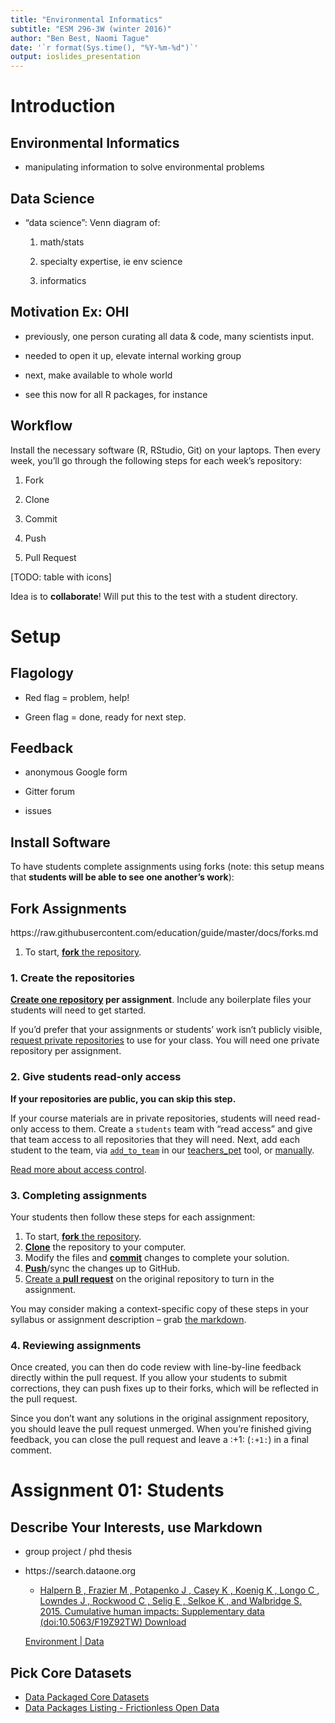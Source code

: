 ```yaml
---
title: "Environmental Informatics"
subtitle: "ESM 296-3W (winter 2016)"
author: "Ben Best, Naomi Tague"
date: '`r format(Sys.time(), "%Y-%m-%d")`'
output: ioslides_presentation
---
```


# Introduction

## Environmental Informatics

- manipulating information to solve environmental problems

## Data Science

- "data science": Venn diagram of:

    1. math/stats
    
    1. specialty expertise, ie env science
    
    1. informatics
    
## Motivation Ex: OHI

- previously, one person curating all data & code, many scientists input.

- needed to open it up, elevate internal working group

- next, make available to whole world

- see this now for all R packages, for instance 

## Workflow

Install the necessary software (R, RStudio, Git) on your laptops. Then every week, you'll go through the following steps for each week's repository:

1. Fork

1. Clone

1. Commit

1. Push

1. Pull Request

[TODO: table with icons]

Idea is to **collaborate**! Will put this to the test with a student directory.

# Setup

## Flagology

- Red flag = problem, help!

- Green flag = done, ready for next step.

## Feedback

- anonymous Google form

- Gitter forum

- issues

## Install Software

To have students complete assignments using forks (note: this setup means that **students will be able to see one another's work**):

## Fork Assignments

https://raw.githubusercontent.com/education/guide/master/docs/forks.md

1. To start, [**fork** the repository][forking].

### 1. Create the repositories

**[Create one repository][create-repo] per assignment**. Include any boilerplate files your students will need to get started.

If you'd prefer that your assignments or students' work isn't publicly visible, [request private repositories][private-repos] to use for your class. You will need one private repository per assignment.

### 2. Give students read-only access

**If your repositories are public, you can skip this step.**

If your course materials are in private repositories, students will need read-only access to them. Create a `students` team with "read access" and give that team access to all repositories that they will need. Next, add each student to the team, via [`add_to_team`][add-to-team-action] in our [teachers_pet][teachers-pet] tool, or [manually][help-add-to-team].

[Read more about access control][help-access-control].

### 3. Completing assignments

Your students then follow these steps for each assignment:

1. To start, [**fork** the repository][forking].
1. [**Clone**][ref-clone] the repository to your computer.
1. Modify the files and [**commit**][ref-commit] changes to complete your solution.
1. [**Push**][ref-push]/sync the changes up to GitHub.
1. [Create a **pull request**][pull-request] on the original repository to turn in the assignment.

You may consider making a context-specific copy of these steps in your syllabus or assignment description – grab [the markdown][raw].

### 4. Reviewing assignments

Once created, you can then do code review with line-by-line feedback directly within the pull request. If you allow your students to submit corrections, they can push fixes up to their forks, which will be reflected in the pull request.

Since you don't want any solutions in the original assignment repository, you should leave the pull request unmerged. When you're finished giving feedback, you can close the pull request and leave a :+1: (`:+1:`) in a final comment.

# Assignment 01: Students

## Describe Your Interests, use Markdown

- group project / phd thesis


- https://search.dataone.org
  - [Halpern B , Frazier M , Potapenko J , Casey K , Koenig K , Longo C , Lowndes J , Rockwood C , Selig E , Selkoe K , and Walbridge S. 2015. Cumulative human impacts: Supplementary data (doi:10.5063/F19Z92TW) Download](https://knb.ecoinformatics.org/#view/doi:10.5063/F19Z92TW)
  
  [Environment | Data](http://data.worldbank.org/topic/environment)


## Pick Core Datasets
* [Data Packaged Core Datasets](https://github.com/datasets)
* [Data Packages Listing - Frictionless Open Data](http://data.okfn.org/data)


<!-- Links -->
[create-repo]: https://help.github.com/articles/create-a-repo
[private-repos]: /guide/private_repos
[add-to-team-action]: https://github.com/education/teachers_pet/#giving-others-access
[teachers-pet]: https://github.com/education/teachers_pet
[help-add-to-team]: https://help.github.com/articles/adding-organization-members-to-a-team
[help-access-control]: https://help.github.com/articles/what-are-the-different-access-permissions#organization-accounts
[forking]: https://guides.github.com/activities/forking/
[ref-clone]: http://gitref.org/creating/#clone
[ref-commit]: http://gitref.org/basic/#commit
[ref-push]: http://gitref.org/remotes/#push
[pull-request]: https://help.github.com/articles/creating-a-pull-request
[raw]: https://raw.githubusercontent.com/education/guide/master/docs/forks.md